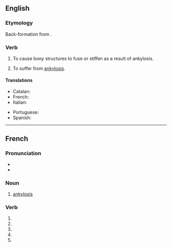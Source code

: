 {{also|ankylosé}}
==English==

===Etymology===
Back-formation from {{m|en|ankylosis}}.

===Verb===
{{en-verb}}

# {{lb|en|transitive|pathology}} To cause bony structures to fuse or stiffen as a result of ankylosis.
# {{lb|en|intransitive|pathology}} To suffer from [[ankylosis]].

====Translations====
{{trans-top|to cause bony structures to fuse or stiffen as a result of ankylosis}}
* Catalan: {{t+|ca|anquilosar}}
* French: {{t+|fr|ankyloser}}
* Italian: {{t+|it|anchilosare}}
{{trans-mid}}
* Portuguese: {{t+|pt|anquilosar}}
* Spanish: {{t+|es|anquilosar}}
{{trans-bottom}}

----

==French==

===Pronunciation===
* {{audio|fr|LL-Q150 (fra)-LoquaxFR-ankylose.wav|Audio}}
* {{homophones|fr|ankylosent|ankyloses}}

===Noun===
{{fr-noun|f}}

# {{lb|fr|pathology}} [[ankylosis]]

===Verb===
{{head|fr|verb form}}

# {{inflection of|fr|ankyloser||1|s|pres|ind}}
# {{inflection of|fr|ankyloser||3|s|pres|ind}}
# {{inflection of|fr|ankyloser||1|s|pres|sub}}
# {{inflection of|fr|ankyloser||3|s|pres|sub}}
# {{inflection of|fr|ankyloser||2|s|imp}}